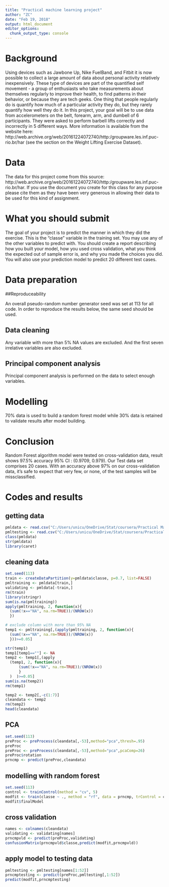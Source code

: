 ---
title: "Practical machine learning project"
author: "ZC"
date: "Feb 19, 2018"
output: html_document
editor_options: 
  chunk_output_type: console
---

# Background  
Using devices such as Jawbone Up, Nike FuelBand, and Fitbit it is now possible to collect a large amount of data about personal activity relatively inexpensively. These type of devices are part of the quantified self movement - a group of enthusiasts who take measurements about themselves regularly to improve their health, to find patterns in their behavior, or because they are tech geeks. One thing that people regularly do is quantify how much of a particular activity they do, but they rarely quantify how well they do it. In this project, your goal will be to use data from accelerometers on the belt, forearm, arm, and dumbell of 6 participants. They were asked to perform barbell lifts correctly and incorrectly in 5 different ways. More information is available from the website here: http://web.archive.org/web/20161224072740/http:/groupware.les.inf.puc-rio.br/har (see the section on the Weight Lifting Exercise Dataset).  
  
# Data  
The data for this project come from this source: http://web.archive.org/web/20161224072740/http:/groupware.les.inf.puc-rio.br/har. If you use the document you create for this class for any purpose please cite them as they have been very generous in allowing their data to be used for this kind of assignment.  
  
# What you should submit
The goal of your project is to predict the manner in which they did the exercise. This is the "classe" variable in the training set. You may use any of the other variables to predict with. You should create a report describing how you built your model, how you used cross validation, what you think the expected out of sample error is, and why you made the choices you did. You will also use your prediction model to predict 20 different test cases.  

# Data preparation  
##Reproduceability  

An overall pseudo-random number generator seed was set at 113 for all code. In order to reproduce the results below, the same seed should be used.  

## Data cleaning  
Any variable with more than 5% NA values are excluded. And the first seven irrelative variables are also excluded.

## Principal component analysis
Principal component analysis is performed on the data to select enough variables.

# Modelling  
70% data is used to build a random forest model while 30% data is retained to validate results after model building. 

# Conclusion  
Random Forest algorithm model were tested on cross-validation data, result shows 97.5% accuracy 95% CI : (0.9709, 0.979). Our Test data set comprises 20 cases. With an accuracy above 97% on our cross-validation data, it's safe to expect that very few, or none, of the test samples will be missclassified.


# Codes and results
## getting data
```{r}
pmldata <- read.csv("C:/Users/unicu/OneDrive/Stat/coursera/Practical Machine Learning/Project/pml-training.csv")
pmltesting <- read.csv("C:/Users/unicu/OneDrive/Stat/coursera/Practical Machine Learning/Project/pml-testing.csv")	
class(pmldata)
str(pmldata)
library(caret)
```

## cleaning data
```{r}
set.seed(113)
train <- createDataPartition(y=pmldata$classe, p=0.7, list=FALSE)
pmltraining <- pmldata[train,]
validating <- pmldata[-train,]
rm(train)
library(stringr)
sum(is.na(pmltraining))
apply(pmltraining, 2, function(x){
  (sum(!x=="NA", na.rm=TRUE))/(NROW(x))
  })

# exclude column with more than 95% NA
temp1 <- pmltraining[,(apply(pmltraining, 2, function(x){
  (sum(!x=="NA", na.rm=TRUE))/(NROW(x))
  }))>=0.05]

str(temp1)
temp1[temp1==""] <- NA
temp2 <- temp1[,(apply
  (temp1, 2, function(x){
      (sum(!x=="NA", na.rm=TRUE))/(NROW(x))
      }
  )  )>=0.05]
sum(is.na(temp2))
rm(temp1)

temp2 <- temp2[,-c(1:7)]
cleandata <- temp2
rm(temp2)
head(cleandata)
```

## PCA
```{r}
set.seed(113)
preProc <- preProcess(cleandata[,-53],method="pca",thresh=.95)
preProc
preProc <- preProcess(cleandata[,-53],method="pca",pcaComp=26)
preProc$rotation
prncmp <- predict(preProc,cleandata)
```

## modelling with random forest
```{r}
set.seed(113)
control <- trainControl(method = "cv", 5)
modfit <- train(classe ~ ., method = "rf", data = prncmp, trControl = control, ntree = 150, prox=TRUE)
modfit$finalModel
```


## cross validation
```{r}
names <- colnames(cleandata)
validating <- validating[names]
prncmpvld <- predict(preProc,validating)
confusionMatrix(prncmpvld$classe,predict(modfit,prncmpvld))
```


## apply model to testing data
```{r}
pmltesting <- pmltesting[names[1:52]]
prncmptesting <- predict(preProc,pmltesting[,1:52])
predict(modfit,prncmptesting)
```

